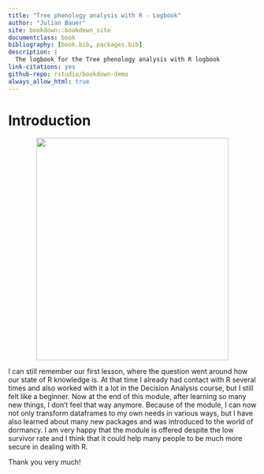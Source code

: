 ```yaml
--- 
title: "Tree phenology analysis with R - Logbook"
author: "Julian Bauer"
site: bookdown::bookdown_site
documentclass: book
bibliography: [book.bib, packages.bib]
description: |
  The logbook for the Tree phenology analysis with R logbook
link-citations: yes
github-repo: rstudio/bookdown-demo
always_allow_html: true
---
```


# Introduction


<p align="center">
  [<img src="images/chillR_hexSticker.png" width="390" height="451">](http://inresgb-lehre.iaas.uni-bonn.de/chillR_book/introduction.html)
</p>




I can still remember our first lesson, where the question went around how our state of R knowledge is. At that time I already had contact with R several times and also worked with it a lot in the Decision Analysis course, but I still felt like a beginner. Now at the end of this module, after learning so many new things, I don't feel that way anymore. Because of the module, I can now not only transform dataframes to my own needs in various ways, but I have also learned about many new packages and was introduced to the world of dormancy. I am very happy that the module is offered despite the low survivor rate and I think that it could help many people to be much more secure in dealing with R.

Thank you very much!